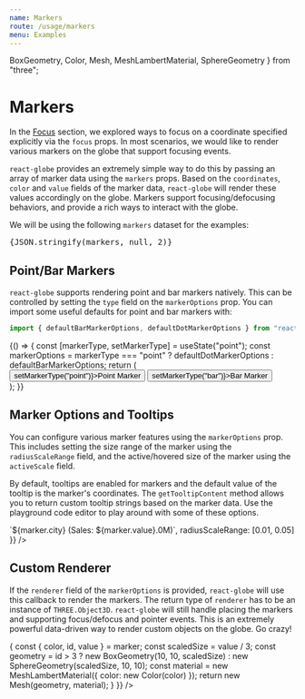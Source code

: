 ```yaml
---
name: Markers
route: /usage/markers
menu: Examples
---
```



  BoxGeometry,
  Color,
  Mesh,
  MeshLambertMaterial,
  SphereGeometry
} from "three";

# Markers

In the [Focus](./focus) section, we explored ways to focus on a coordinate specified explicitly via the `focus` props. In most scenarios, we would like to render various markers on the globe that support focusing events.

`react-globe` provides an extremely simple way to do this by passing an array of marker data using the `markers` props. Based on the `coordinates`, `color` and `value` fields of the marker data, `react-globe` will render these values accordingly on the globe. Markers support focusing/defocusing behaviors, and provide a rich ways to interact with the globe.

We will be using the following `markers` dataset for the examples:

<pre style={{ fontSize: 10 }}>{JSON.stringify(markers, null, 2)}</pre>

## Point/Bar Markers

`react-globe` supports rendering point and bar markers natively. This can be controlled by setting the `type` field on the `markerOptions` prop. You can import some useful defaults for point and bar markers with:

```js
import { defaultBarMarkerOptions, defaultDotMarkerOptions } from "react-globe";
```

<Playground>
  {() => {
    const [markerType, setMarkerType] = useState("point");
    const markerOptions =
      markerType === "point"
        ? defaultDotMarkerOptions
        : defaultBarMarkerOptions;
    return (
      <div>
        <button onClick={() => setMarkerType("point")}>Point Marker</button>
        <button onClick={() => setMarkerType("bar")}>Bar Marker</button>
        <ReactGlobe markers={markers} markerOptions={markerOptions} />
      </div>
    );
  }}
</Playground>

## Marker Options and Tooltips

You can configure various marker features using the `markerOptions` prop. This includes setting the size range of the marker using the `radiusScaleRange` field, and the active/hovered size of the marker using the `activeScale` field.

By default, tooltips are enabled for markers and the default value of the tooltip is the marker's coordinates. The `getTooltipContent` method allows you to return custom tooltip strings based on the marker data. Use the playground code editor to play around with some of these options.

<Playground>
  <ReactGlobe
    markers={markers}
    markerOptions={{
      activeScale: 1.1,
      enableTooltip: true,
      enterAnimationDuration: 3000,
      enterEasingFunction: ["Bounce", "InOut"],
      exitAnimationDuration: 3000,
      exitEasingFunction: ["Cubic", "Out"],
      getTooltipContent: marker => `${marker.city} (Sales: ${marker.value}.0M)`,
      radiusScaleRange: [0.01, 0.05]
    }}
  />
</Playground>

## Custom Renderer

If the `renderer` field of the `markerOptions` is provided, `react-globe` will use this callback to render the markers. The return type of `renderer` has to be an instance of `THREE.Object3D`. `react-globe` will still handle placing the markers and supporting focus/defocus and pointer events. This is an extremely powerful data-driven way to render custom objects on the globe. Go crazy!

<Playground>
  <ReactGlobe
    markers={markers}
    markerOptions={{
      renderer: marker => {
        const { color, id, value } = marker;
        const scaledSize = value / 3;
        const geometry =
          id > 3
            ? new BoxGeometry(10, 10, scaledSize)
            : new SphereGeometry(scaledSize, 10, 10);
        const material = new MeshLambertMaterial({
          color: new Color(color)
        });
        return new Mesh(geometry, material);
      }
    }}
  />
</Playground>
